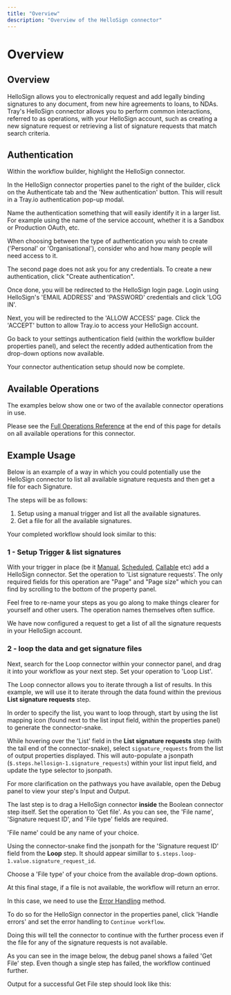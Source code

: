 ```yaml
---
title: "Overview"
description: "Overview of the HelloSign connector"
---
```


# Overview

## Overview

HelloSign allows you to electronically request and add legally binding signatures to any document, from new hire agreements to loans, to NDAs. Tray's HelloSign connector allows you to perform common interactions, referred to as operations, with your HelloSign account, such as creating a new signature request or retrieving a list of signature requests that match search criteria.

## Authentication

Within the workflow builder, highlight the HelloSign connector.

In the HelloSign connector properties panel to the right of the builder, click on the Authenticate tab and the 'New authentication' button. This will result in a Tray.io authentication pop-up modal.

Name the authentication something that will easily identify it in a larger list. For example using the name of the service account, whether it is a Sandbox or Production OAuth, etc.

When choosing between the type of authentication you wish to create ('Personal' or 'Organisational'), consider who and how many people will need access to it.

The second page does not ask you for any credentials. To create a new authentication, click "Create authentication".

Once done, you will be redirected to the HelloSign login page. Login using HelloSign's 'EMAIL ADDRESS' and 'PASSWORD' credentials and click 'LOG IN'.

Next, you will be redirected to the 'ALLOW ACCESS' page. Click the 'ACCEPT' button to allow Tray.io to access your HelloSign account.

Go back to your settings authentication field (within the workflow builder properties panel), and select the recently added authentication from the drop-down options now available.

Your connector authentication setup should now be complete.

## Available Operations

The examples below show one or two of the available connector operations in use.

Please see the [Full Operations Reference](#operationsFull) at the end of this page for details on all available operations for this connector.

## Example Usage

Below is an example of a way in which you could potentially use the HelloSign connector to list all available signature requests and then get a file for each Signature.

The steps will be as follows:

1. Setup using a manual trigger and list all the available signatures.
2. Get a file for all the available signatures.

Your completed workflow should look similar to this:

### 1 - Setup Trigger & list signatures

With your trigger in place (be it [Manual](/connectors/triggers/manual-trigger/), [Scheduled](/connectors/triggers/scheduled-trigger/), [Callable](/connectors/triggers/callable-trigger/) etc) add a HelloSign connector. Set the operation to 'List signature requests'. The only required fields for this operation are "Page" and "Page size" which you can find by scrolling to the bottom of the property panel.

Feel free to re-name your steps as you go along to make things clearer for yourself and other users. The operation names themselves often suffice.

We have now configured a request to get a list of all the signature requests in your HelloSign account.

### 2 - loop the data and get signature files

Next, search for the Loop connector within your connector panel, and drag it into your workflow as your next step. Set your operation to 'Loop List'.

The Loop connector allows you to iterate through a list of results. In this example, we will use it to iterate through the data found within the previous **List signature requests** step.

In order to specify the list, you want to loop through, start by using the list mapping icon (found next to the list input field, within the properties panel) to generate the connector-snake.

While hovering over the 'List' field in the **List signature requests** step (with the tail end of the connector-snake), select `signature_requests` from the list of output properties displayed. This will auto-populate a jsonpath (`$.steps.hellosign-1.signature_requests`) within your list input field, and update the type selector to jsonpath.

For more clarification on the pathways you have available, open the Debug panel to view your step's Input and Output.

The last step is to drag a HelloSign connector **inside** the Boolean connector step itself. Set the operation to 'Get file'. As you can see, the 'File name', 'Signature request ID', and 'File type' fields are required.

'File name' could be any name of your choice.

Using the connector-snake find the jsonpath for the 'Signature request ID' field from the **Loop** step. It should appear simillar to `$.steps.loop-1.value.signature_request_id`.

Choose a 'File type' of your choice from the available drop-down options.

At this final stage, if a file is not available, the workflow will return an error.

In this case, we need to use the [Error Handling](/platform/troubleshooting/error-handling/) method.

To do so for the HelloSign connector in the properties panel, click 'Handle errors' and set the error handling to `Continue workflow`.

Doing this will tell the connector to continue with the further process even if the file for any of the signature requests is not available.

As you can see in the image below, the debug panel shows a failed 'Get File' step. Even though a single step has failed, the workflow continued further.

Output for a successful Get File step should look like this:
